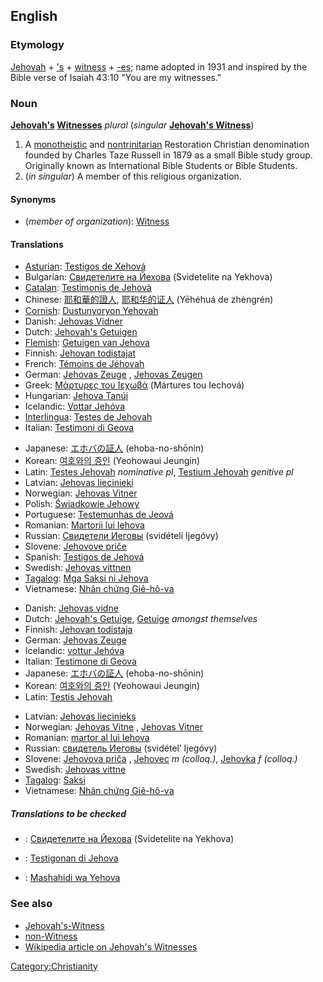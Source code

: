 ==English==

===Etymology===
[[Jehovah]] + [['s]] + [[witness]] + [[-es]]; name adopted in 1931 and inspired by the Bible verse of Isaiah 43:10 "You are my witnesses."

===Noun===
'''[[Jehovah]][['s]] [[Witness]]es''' ''plural'' (''singular'' '''[[Jehovah's Witness]]''')

# A [[monotheistic]] and [[nontrinitarian]] Restoration Christian denomination founded by Charles Taze Russell in 1879 as a small Bible study group. Originally known as International Bible Students or Bible Students.
# (''in singular'') A member of this religious organization.

====Synonyms====
* (''member of organization''): [[Witness]]

====Translations====

{{trans-top|denomination}}
* [[Asturian]]: [[Testigos de Xehová]]
* Bulgarian: [[Свидетелите на Йехова]] (Svidetelite na Yekhova)
* [[Catalan]]: [[Testimonis de Jehovà]]
* Chinese: [[耶和華的證人]], [[耶和华的证人]] (Yēhéhuá de zhèngrén)
* [[Cornish]]: [[Dustunyoryon Yehovah]]
* Danish: [[Jehovas Vidner]] {{n|p}}
* Dutch: [[Jehovah's Getuigen]] {{p}}
* [[Flemish]]: [[Getuigen van Jehova]] {{p}}
* Finnish: [[Jehovan todistajat]]
* French: [[Témoins de Jéhovah]] {{m|p}}
* German: [[Jehovas Zeuge]] {{s}}, [[Jehovas Zeugen]] {{p}}
* Greek: [[Μάρτυρες του Ιεχωβά]] (Mártures tou Iechová) {{p}}
* Hungarian: [[Jehova Tanúi]] {{p}}
* Icelandic: [[Vottar Jehóva]] {{p}}
* [[Interlingua]]: [[Testes de Jehovah]] {{p}}
* Italian: [[Testimoni di Geova]] {{m|p}}
{{trans-mid}}
* Japanese: [[エホバの証人]] (ehoba-no-shōnin)
* Korean: [[여호와의 증인]] (Yeohowaui Jeungin)
* Latin: [[Testes Jehovah]] ''nominative pl'', [[Testium Jehovah]] ''genitive pl''
* Latvian: [[Jehovas liecinieki]] {{p}}
* Norwegian: [[Jehovas Vitner]] {{n}}
* Polish: [[Świadkowie Jehowy]] {{p}}
* Portuguese: [[Testemunhas de Jeová]] {{f|p}}
* Romanian: [[Martorii lui Iehova]]
* Russian: [[Свидетели Иеговы]] (svidételi Ijegóvy) {{m|p}}
* Slovene: [[Jehovove priče]] {{f|p}}
* Spanish: [[Testigos de Jehová]] {{m|p}}
* Swedish: [[Jehovas vittnen]]
* [[Tagalog]]: [[Mga Saksi ni Jehova]]
* Vietnamese: [[Nhân chứng Giê-hô-va]]
{{trans-bottom}}

{{trans-top|member of organisation}}
* Danish: [[Jehovas vidne]] {{n}}
* Dutch: [[Jehovah's Getuige]], [[Getuige]] ''amongst themselves''
* Finnish: [[Jehovan todistaja]]
* German: [[Jehovas Zeuge]] {{s}}
* Icelandic: [[vottur Jehóva]] {{m}}
* Italian: [[Testimone di Geova]] {{m|f}}
* Japanese: [[エホバの証人]] (ehoba-no-shōnin)
* Korean: [[여호와의 증인]] (Yeohowaui Jeungin)
* Latin: [[Testis Jehovah]] {{c}}
{{trans-mid}}
* Latvian: [[Jehovas liecinieks]]
* Norwegian: [[Jehovas Vitne]] {{n}}, [[Jehovas Vitner]] {{p}}
* Romanian: [[martor al lui Iehova]]
* Russian: [[свидетель Иеговы]] (svidétel’ Ijegóvy) {{m}}
* Slovene: [[Jehovova priča]] {{f}}, [[Jehovec]] ''m (colloq.)'', [[Jehovka]] ''f (colloq.)''
* Swedish: [[Jehovas vittne]]
* [[Tagalog]]: [[Saksi]]
* Vietnamese: [[Nhân chứng Giê-hô-va]]
{{trans-bottom}}

=====Translations to be checked=====
{{checktrans}}
* {{ttbc|Bulgarian}}: [[Свидетелите на Йехова]] (Svidetelite na Yekhova)
* {{ttbc|Papiamentu}}: [[Testigonan di Jehova]]
* {{ttbc|Swahili}}: [[Mashahidi wa Yehova]]

===See also===
* [[Jehovah's-Witness]]
* [[non-Witness]]
* [[w:Jehovah's_Witnesses|Wikipedia article on Jehovah's Witnesses]]

[[Category:Christianity]]